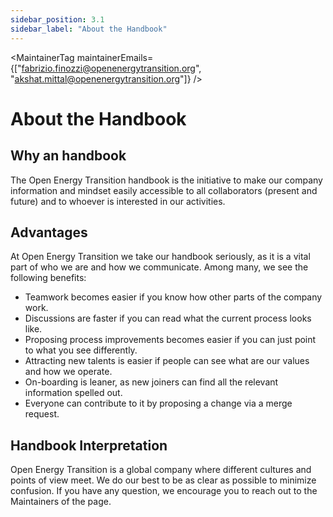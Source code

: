 ```yaml
---
sidebar_position: 3.1
sidebar_label: "About the Handbook"
---
```



<MaintainerTag maintainerEmails={["fabrizio.finozzi@openenergytransition.org", "akshat.mittal@openenergytransition.org"]} />

# About the Handbook

<ControlledDocBanner />

## Why an handbook
The Open Energy Transition handbook is the initiative to make our company information and mindset easily accessible to all collaborators (present and future) and to whoever is interested in our activities.

## Advantages

At Open Energy Transition we take our handbook seriously, as it is a vital part of who we are and how we communicate. Among many, we see the following benefits:
- Teamwork becomes easier if you know how other parts of the company work.
- Discussions are faster if you can read what the current process looks like.
- Proposing process improvements becomes easier if you can just point to what you see differently.
- Attracting new talents is easier if people can see what are our values and how we operate.
- On-boarding is leaner, as new joiners can find all the relevant information spelled out.
- Everyone can contribute to it by proposing a change via a merge request.

## Handbook Interpretation

Open Energy Transition is a global company where different cultures and points of view meet. We do our best to be as clear as possible to minimize confusion.
If you have any question, we encourage you to reach out to the Maintainers of the page.



